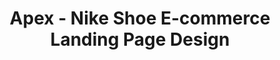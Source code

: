 ---
index: 5
name: "Apex"
title: "Apex - Nike Shoe E-commerce Landing Page Design"
description: "A shoe e-commerce landing page design."
project_type: "Web Design"
thumbnail_url: "/images/projects/apex/thumbnail.png"
technologies_used: "Figma"
publish_date: "2024-5-24"
owner: "ikyawthetpaing"
---